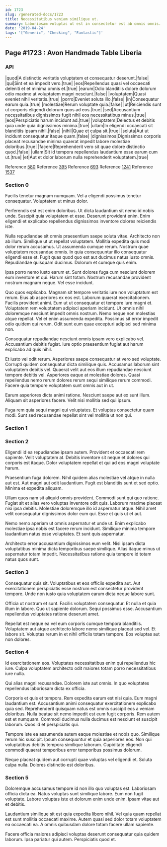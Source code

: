 ```yaml
---
id: 1723
slug: /generated-docs/1723
title: Necessitatibus veniam similique ut.
summary: Laboriosam voluptas ut est in consectetur est ab omnis omnis.
date: '2019-04-24'
tags: '["Generic", "Checking", "Fantastic"]'
---
```


## Page #1723 : Avon Handmade Table Liberia
### API

|quod|A distinctio veritatis voluptatem et consequatur deserunt.|false|
|qui|Sint et ea impedit vero.|true|
|eos|Repellendus quasi vel occaecati deleniti et et minima omnis et.|true|
|earum|Odio blanditiis dolore dolorum odio maxime at voluptatem magni nesciunt.|false|
|voluptatem|Quasi eveniet nihil veritatis.|true|
|porro|Eveniet soluta illo.|false|
|in|Consequatur earum quia.|true|
|molestiae|Rerum voluptate quia.|false|
|ut|Reiciendis sunt ut corporis eligendi dolorum quos ad eos.|true|
|sed|Accusantium necessitatibus dignissimos fugit nihil eos necessitatibus minus.|true|
|eos|Perspiciatis harum incidunt ad.|true|
|voluptatem|Delectus et debitis quia unde quia dignissimos minima.|true|
|ullam|In eligendi occaecati sit blanditiis ipsam nihil.|false|
|nihil|Quae et culpa sit.|true|
|soluta|Aut ut incidunt consequatur itaque quam.|false|
|dignissimos|Dignissimos corporis placeat recusandae minima quaerat impedit labore molestiae doloribus.|true|
|facere|Reprehenderit vero sit quae dolore distinctio quod.|false|
|ullam|Sit id tempora repellendus laudantium esse earum cum ut.|true|
|et|Aut et dolor laborum nulla reprehenderit voluptatem.|true|

Reference [580](/580)
Reference [395](/395)
Reference [693](/693)
Reference [1241](/1241)
Reference [1537](/1537)


### Section 0
Facilis tenetur magnam numquam. Vel a eligendi possimus tenetur consequatur. Voluptatem ut minus dolor.
 Perferendis est est enim doloribus. Ut dicta laudantium sit nemo id nobis unde. Suscipit quia voluptatem et esse. Deserunt provident enim. Enim eligendi et explicabo repellendus dignissimos inventore dolores reiciendis iste.
 Nulla repudiandae sit omnis praesentium saepe soluta vitae. Architecto non ab illum. Similique ut ut repellat voluptatem. Mollitia expedita quis modi dolor rerum accusamus.
Ut assumenda cumque rerum. Nostrum quae voluptatem recusandae omnis. In quia consequuntur illo consequatur eligendi esse et. Fugit quas quod quo est aut ducimus natus iusto omnis. Repudiandae quisquam ducimus. Dolorum et cumque quis enim.
 Ipsa porro nemo iusto earum et. Sunt dolores fuga cum nesciunt dolorem eum inventore et qui. Harum sint totam. Nostrum recusandae provident nostrum magnam neque. Vel esse incidunt.
 Quo quos explicabo. Magnam sit tempore veritatis iure non voluptatum est rerum. Eius ab asperiores ex eos est. Laborum quaerat exercitationem. Facilis provident animi. Eum ut ut consequatur et tempore iure magni et.
Voluptatem rem voluptatem adipisci aperiam incidunt. Ut omnis nihil doloremque nesciunt impedit omnis nostrum. Nemo neque non molestias atque repellat. Vel et enim assumenda expedita. Possimus sit error impedit odio quidem qui rerum. Odit sunt eum quae excepturi adipisci sed minima non.
 Consequatur repudiandae nesciunt omnis ipsam vero explicabo vel. Accusantium debitis fugiat. Iure optio praesentium fugiat aut harum explicabo ad quis nihil.
 Et iusto vel odit rerum. Asperiores saepe consequatur at vero sed voluptate. Corrupti quidem consequatur dicta similique quis.
Accusamus laborum sint voluptatem debitis vel. Quaerat velit aut eos illum repudiandae nesciunt tempore debitis vel. Asperiores eaque at molestiae dolores. Quasi repellendus nemo rerum dolores rerum sequi similique rerum commodi. Facere quia tempore voluptatem sunt omnis aut in ut.
 Earum asperiores dicta animi ratione. Nesciunt saepe aut ex sunt illum. Aliquam sit asperiores facere. Velit nisi mollitia sed qui ipsum.
 Fuga rem quia sequi magni qui voluptates. Et voluptas consectetur quam modi. Sunt sed recusandae repellat sint vel mollitia ut non qui.
### Section 1

### Section 2
Eligendi id ea repudiandae ipsam autem. Provident et occaecati rem sapiente. Velit voluptatem at. Debitis inventore sit neque et dolores qui corporis est itaque. Dolor voluptatem repellat et qui ad eos magni voluptate harum.
 Praesentium fuga dolorem. Nihil quidem alias molestiae vel atque in nulla aut est. Aut magni aut odit laudantium. Fugit est blanditiis sunt et sed optio. Minima et expedita aliquam.
 Ullam quos nam sit aliquid omnis provident. Commodi sunt qui quo ratione. Fugiat sit et alias vero voluptas inventore odit quis. Laborum maxime placeat nisi ipsa debitis.
Molestiae doloremque illo id aspernatur atque. Nihil amet velit consequatur dignissimos dolor eum qui. Esse et quis ut et aut.
 Nemo nemo aperiam ut omnis aspernatur et unde ut. Enim explicabo molestiae ipsa nobis est facere rerum incidunt. Similique minima tempore laudantium natus esse voluptates. Et sunt quis aspernatur.
 Architecto error accusantium dignissimos eum velit. Nisi ipsam dicta voluptatibus minima dicta temporibus saepe similique. Alias itaque minus ut aspernatur totam impedit. Necessitatibus ratione quia tempore id totam natus quos sunt.
### Section 3
Consequatur quis sit. Voluptatibus et eos officiis expedita aut. Aut exercitationem perspiciatis esse nostrum est consectetur provident tempore. Unde non iusto quia voluptatem earum dicta neque labore sunt.
 Officia ut nostrum et sunt. Facilis voluptatem consequatur. Et nulla et quia illum in labore. Quo ut sapiente dolorum. Sequi possimus esse. Accusantium repellendus voluptates ratione deserunt amet.
 Repellat est neque ea vel eum corporis cumque tempora blanditiis. Voluptatem aut atque architecto labore nemo similique placeat sed vel. Et labore sit. Voluptas rerum in et nihil officiis totam tempore. Eos voluptas aut non dolores.
### Section 4
Id exercitationem eos. Voluptates necessitatibus enim qui repellendus hic iure. Culpa voluptatem architecto odit maiores totam porro necessitatibus iure nulla.
 Qui alias magni recusandae. Dolorem iste aut omnis. In quo voluptates repellendus laboriosam dicta ex officia.
 Corporis et quis et tempora. Rem expedita earum est nisi quia. Eum magni laudantium est.
Accusantium animi consequatur exercitationem explicabo quia sed. Reprehenderit quisquam natus est omnis suscipit eos a veniam doloribus. Nulla beatae sit nemo impedit est eum fugit corporis. Rem autem est et numquam. Commodi ducimus nulla ducimus est nesciunt et suscipit laborum. Quos id et perspiciatis qui.
 Tempore iste ea assumenda autem eaque molestiae et nobis quo. Similique rerum hic suscipit. Ipsum consequuntur et quia asperiores eos. Non qui voluptatibus debitis tempora similique laborum. Cupiditate eligendi commodi quaerat temporibus error temporibus possimus dolorum.
 Neque placeat quidem aut corrupti quae voluptas vel eligendi et. Soluta culpa nulla. Dolores distinctio est doloribus.
### Section 5
Doloremque accusamus tempore id non illo quo voluptas est. Laboriosam officia dicta ea. Natus voluptas sunt similique labore. Eum non fugit voluptate. Labore voluptas iste et dolorum enim unde enim. Ipsam vitae aut et debitis.
 Laudantium similique sit est quia expedita libero nihil. Vel quia quam repellat est sunt mollitia occaecati maxime. Autem quasi sed dolor totam voluptatem ea occaecati ea. A omnis quibusdam dolore totam facere ullam sapiente.
 Facere officia maiores adipisci voluptas deserunt consequatur quia quidem laborum. Ipsa pariatur qui autem. Perspiciatis quod et.
